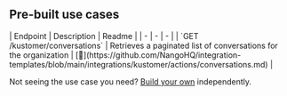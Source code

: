 
## Pre-built use cases

<AccordionGroup>


<Accordion title="Others">
| Endpoint | Description | Readme |
| - | - | - |
| `GET /kustomer/conversations` | Retrieves a paginated list of conversations for the organization | [🔗](https://github.com/NangoHQ/integration-templates/blob/main/integrations/kustomer/actions/conversations.md) |
</Accordion>

</AccordionGroup>

<Tip>Not seeing the use case you need? [Build your own](https://nango.dev/slack) independently.</Tip>
